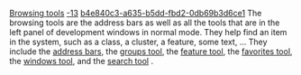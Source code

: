 [[Property:title|Browsing tools]]
[[Property:weight|-13]]
[[Property:uuid|b4e840c3-a635-b5dd-fbd2-0db69b3d6ce1]]
The browsing tools are the address bars as well as all the tools that are in the left panel of development windows in normal mode. They help find an item in the system, such as a class, a cluster, a feature, some text, ... They include the [[Address bars|address bars]], the [[Groups tool|groups tool]], the [[Feature tool|feature tool]], the [[Favorites tool|favorites tool]], the [[Windows tool|windows tool]], and the [[Search tool|search tool]] . 

{{seealso|<br/>
[[EiffelStudio window overview|General window overview]]  }}




